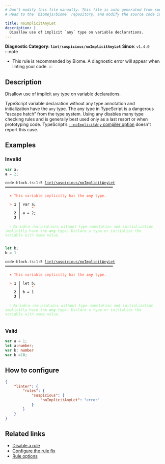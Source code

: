 ```yaml
---
# Don't modify this file manually. This file is auto generated from source, and you will lose your changes next time the website is built.
# Head to the `biomejs/biome` repository, and modify the source code in there.

title: noImplicitAnyLet
description: |
  Disallow use of implicit `any` type on variable declarations.
---
```


**Diagnostic Category: `lint/suspicious/noImplicitAnyLet`**
<Tabs>
<TabItem label="TypeScript and TSX" icon="seti:typescript">
**Since**: `v1.4.0`
:::note
- This rule is recommended by Biome. A diagnostic error will appear when linting your code.
:::

## Description
Disallow use of implicit `any` type on variable declarations.

TypeScript variable declaration without any type annotation and initialization have the `any` type.
The any type in TypeScript is a dangerous “escape hatch” from the type system.
Using any disables many type checking rules and is generally best used only as a last resort or when prototyping code.
TypeScript’s [`--noImplicitAny` compiler option](https://www.typescriptlang.org/tsconfig#noImplicitAny) doesn't report this case.

## Examples

### Invalid

```ts
var a;
a = 2;
```

<pre class="language-text"><code class="language-text">code-block.ts:1:5 <a href="https://biomejs.dev/linter/rules/no-implicit-any-let">lint/suspicious/noImplicitAnyLet</a> ━━━━━━━━━━━━━━━━━━━━━━━━━━━━━━━━━━━━━━━━━━━━━━━━━<br /><br />  <strong><span style="color: Tomato;">✖</span></strong> <span style="color: Tomato;">This variable implicitly has the </span><span style="color: Tomato;"><strong>any</strong></span><span style="color: Tomato;"> type.</span><br />  <br />  <strong><span style="color: Tomato;">&gt;</span></strong> <strong>1 │ </strong>var a;<br />   <strong>   │ </strong>    <strong><span style="color: Tomato;">^</span></strong><br />    <strong>2 │ </strong>a = 2;<br />    <strong>3 │ </strong><br />  <br />  <strong><span style="color: lightgreen;">ℹ</span></strong> <span style="color: lightgreen;">Variable declarations without type annotation and initialization implicitly have the </span><span style="color: lightgreen;"><strong>any</strong></span><span style="color: lightgreen;"> type. Declare a type or initialize the variable with some value.</span><br />  <br /></code></pre>

```ts
let b;
b = 1
```

<pre class="language-text"><code class="language-text">code-block.ts:1:5 <a href="https://biomejs.dev/linter/rules/no-implicit-any-let">lint/suspicious/noImplicitAnyLet</a> ━━━━━━━━━━━━━━━━━━━━━━━━━━━━━━━━━━━━━━━━━━━━━━━━━<br /><br />  <strong><span style="color: Tomato;">✖</span></strong> <span style="color: Tomato;">This variable implicitly has the </span><span style="color: Tomato;"><strong>any</strong></span><span style="color: Tomato;"> type.</span><br />  <br />  <strong><span style="color: Tomato;">&gt;</span></strong> <strong>1 │ </strong>let b;<br />   <strong>   │ </strong>    <strong><span style="color: Tomato;">^</span></strong><br />    <strong>2 │ </strong>b = 1<br />    <strong>3 │ </strong><br />  <br />  <strong><span style="color: lightgreen;">ℹ</span></strong> <span style="color: lightgreen;">Variable declarations without type annotation and initialization implicitly have the </span><span style="color: lightgreen;"><strong>any</strong></span><span style="color: lightgreen;"> type. Declare a type or initialize the variable with some value.</span><br />  <br /></code></pre>

### Valid

```ts
var a = 1;
let a:number;
var b: number
var b =10;
```

## How to configure
```json title="biome.json"
{
	"linter": {
		"rules": {
			"suspicious": {
				"noImplicitAnyLet": "error"
			}
		}
	}
}

```
## Related links

- [Disable a rule](/linter/#disable-a-rule)
- [Configure the rule fix](/linter#configure-the-rule-fix)
- [Rule options](/linter/#rule-options)

</TabItem>
</Tabs>

